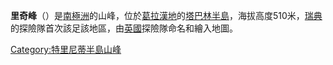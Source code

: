 {{coord|63|30|S|57|3|W|display=title}}

'''里奇峰'''（{{lang-en|Ridge Peak}}）是[[南極洲|南極洲]]的山峰，位於[[葛拉漢地|葛拉漢地]]的[[塔巴林半島|塔巴林半島]]，海拔高度510米，[[瑞典|瑞典]]的探險隊首次該足該地區，由[[英國|英國]]探險隊命名和繪入地圖。

{{DEFAULTSORT:Ridge Peak}}
[[Category:特里尼蒂半島山峰|Category:特里尼蒂半島山峰]]


{{TrinityPeninsula-geo-stub}}